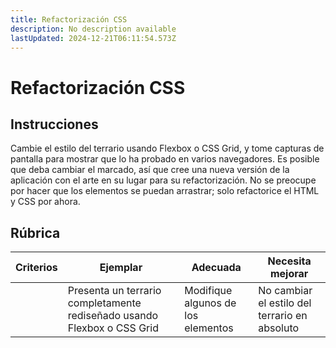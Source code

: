 ```yaml
---
title: Refactorización CSS
description: No description available
lastUpdated: 2024-12-21T06:11:54.573Z
---
```


# Refactorización CSS

## Instrucciones

Cambie el estilo del terrario usando Flexbox o CSS Grid, y tome capturas de pantalla para mostrar que lo ha probado en varios navegadores. Es posible que deba cambiar el marcado, así que cree una nueva versión de la aplicación con el arte en su lugar para su refactorización. No se preocupe por hacer que los elementos se puedan arrastrar; solo refactorice el HTML y CSS por ahora.

## Rúbrica

| Criterios | Ejemplar                                                         | Adecuada                      | Necesita mejorar                    |
| -------- | ----------------------------------------------------------------- | ----------------------------- | ------------------------------------ |
|          | Presenta un terrario completamente rediseñado usando Flexbox o CSS Grid | Modifique algunos de los elementos | No cambiar el estilo del terrario en absoluto |

